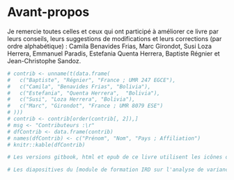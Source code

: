 # Avant-propos {-}

Je remercie toutes celles et ceux qui ont participé à améliorer ce livre par leurs conseils, leurs suggestions de modifications et leurs corrections (par ordre alphabétique) : Camila Benavides Frias, Marc Girondot, Susi Loza Herrera, Emmanuel Paradis, Estefania Quenta Herrera, Baptiste Régnier et Jean-Christophe Sandoz.

```r
# contrib <- unname(t(data.frame(
#   c("Baptiste", "Régnier", "France ; UMR 247 EGCE"),
#   c("Camila", "Benavides Frias", "Bolivia"), 
#   c("Estefania", "Quenta Herrera",  "Bolivia"), 
#   c("Susi", "Loza Herrera", "Bolivia"),
#   c("Marc", "Girondot", "France ; UMR 8079 ESE")
# )))
# contrib <- contrib[order(contrib[, 2]),]
# msg <- "Contributeurs :\r"
# dfContrib <- data.frame(contrib)
# names(dfContrib) <- c("Prénom", "Nom", "Pays ; Affiliation")
# knitr::kable(dfContrib)

# Les versions gitbook, html et epub de ce livre utilisent les icônes open source de Font Awesome (https://fontawesome.com). La version PDF utilise les icônes issues du projet Tango disponibles depuis openclipart (https://openclipart.org/). Ce livre a été écrit avec le package R bookdown (https://bookdown.org/). Le code source est disponible sur GitHub (https://github.com/frareb/myRBook_FR). La version en ligne est hébergée et mise à jour grâce à Netlify (http://myrbookfr.netlify.com/).

# Les diapositives du [module de formation IRD sur l'analyse de variance et le modèle linéaire sont disponibles ici](http://myrbookfr.netlify.com/myHtmls/France_Montpellier_2019/R00_links.html).
```

